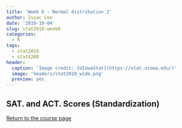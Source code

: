 ```yaml
---
title: 'Week 6 - Normal distribution 2'
author: Issac Lee
date: '2019-10-04'
slug: stat2010-week6
categories:
  - R
tags:
  - stat2010
  - stat4200
header:
  caption: 'Image credit: [UIowaStat](https://stat.uiowa.edu/)'
  image: 'headers/stat2010_wide.png'
  preview: yes
---
```


## SAT. and ACT. Scores (Standardization)



<a href="https://theissaclee.com/post/stat2010/" target="_self">Return to the course page</a>


